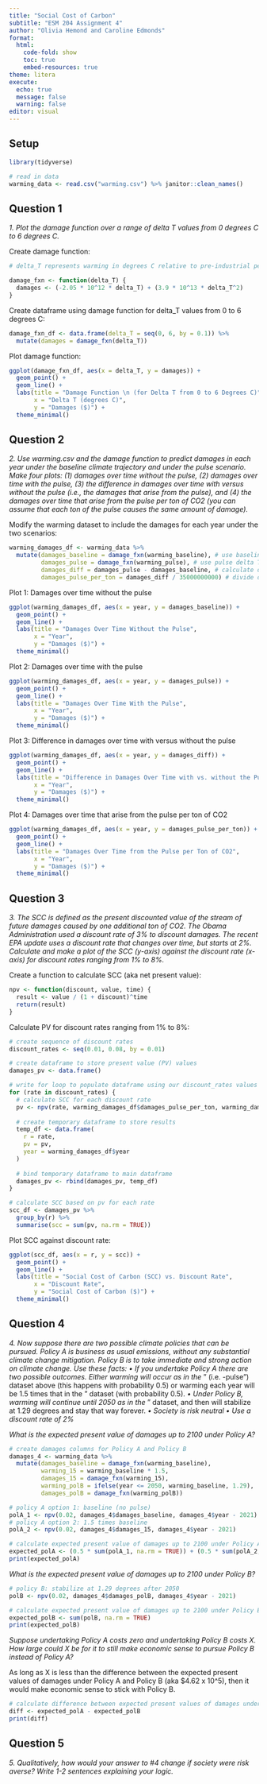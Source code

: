 ```yaml
---
title: "Social Cost of Carbon"
subtitle: "ESM 204 Assignment 4"
author: "Olivia Hemond and Caroline Edmonds"
format: 
  html:
    code-fold: show
    toc: true
    embed-resources: true
theme: litera
execute: 
  echo: true
  message: false
  warning: false
editor: visual
---
```


## Setup

```r
library(tidyverse)
```

```r
# read in data
warming_data <- read.csv("warming.csv") %>% janitor::clean_names()
```

## Question 1

*1. Plot the damage function over a range of delta T values from 0 degrees C to 6 degrees C.*

Create damage function:

```r
# delta_T represents warming in degrees C relative to pre-industrial period

damage_fxn <- function(delta_T) {
  damages <- (-2.05 * 10^12 * delta_T) + (3.9 * 10^13 * delta_T^2)
}
```

Create dataframe using damage function for delta_T values from 0 to 6 degrees C:

```r
damage_fxn_df <- data.frame(delta_T = seq(0, 6, by = 0.1)) %>% 
  mutate(damages = damage_fxn(delta_T))
```

Plot damage function:

```r
ggplot(damage_fxn_df, aes(x = delta_T, y = damages)) +
  geom_point() +
  geom_line() +
  labs(title = "Damage Function \n (for Delta T from 0 to 6 Degrees C)",
       x = "Delta T (degrees C)",
       y = "Damages ($)") +
  theme_minimal()
```

## Question 2

*2. Use warming.csv and the damage function to predict damages in each year under the baseline climate trajectory and under the pulse scenario. Make four plots: (1) damages over time without the pulse, (2) damages over time with the pulse, (3) the difference in damages over time with versus without the pulse (i.e., the damages that arise from the pulse), and (4) the damages over time that arise from the pulse per ton of CO2 (you can assume that each ton of the pulse causes the same amount of damage).*

Modify the warming dataset to include the damages for each year under the two scenarios:

```r
warming_damages_df <- warming_data %>% 
  mutate(damages_baseline = damage_fxn(warming_baseline), # use baseline delta Ts
         damages_pulse = damage_fxn(warming_pulse), # use pulse delta Ts
         damages_diff = damages_pulse - damages_baseline, # calculate difference
         damages_pulse_per_ton = damages_diff / 35000000000) # divide difference by 35 bil
```

Plot 1: Damages over time without the pulse

```r
ggplot(warming_damages_df, aes(x = year, y = damages_baseline)) +
  geom_point() +
  geom_line() +
  labs(title = "Damages Over Time Without the Pulse",
       x = "Year",
       y = "Damages ($)") +
  theme_minimal()
```

Plot 2: Damages over time with the pulse

```r
ggplot(warming_damages_df, aes(x = year, y = damages_pulse)) +
  geom_point() +
  geom_line() +
  labs(title = "Damages Over Time With the Pulse",
       x = "Year",
       y = "Damages ($)") +
  theme_minimal()
```

Plot 3: Difference in damages over time with versus without the pulse

```r
ggplot(warming_damages_df, aes(x = year, y = damages_diff)) +
  geom_point() +
  geom_line() +
  labs(title = "Difference in Damages Over Time with vs. without the Pulse",
       x = "Year",
       y = "Damages ($)") +
  theme_minimal()
```

Plot 4: Damages over time that arise from the pulse per ton of CO2

```r
ggplot(warming_damages_df, aes(x = year, y = damages_pulse_per_ton)) +
  geom_point() +
  geom_line() +
  labs(title = "Damages Over Time from the Pulse per Ton of CO2",
       x = "Year",
       y = "Damages ($)") +
  theme_minimal()
```

## Question 3

*3. The SCC is defined as the present discounted value of the stream of future damages caused by one additional ton of CO2. The Obama Administration used a discount rate of 3% to discount damages. The recent EPA update uses a discount rate that changes over time, but starts at 2%. Calculate and make a plot of the SCC (y-axis) against the discount rate (x-axis) for discount rates ranging from 1% to 8%.*

Create a function to calculate SCC (aka net present value):

```r
npv <- function(discount, value, time) {
  result <- value / (1 + discount)^time
  return(result)
}
```

Calculate PV for discount rates ranging from 1% to 8%:

```r
# create sequence of discount rates
discount_rates <- seq(0.01, 0.08, by = 0.01)

# create dataframe to store present value (PV) values
damages_pv <- data.frame()

# write for loop to populate dataframe using our discount_rates values
for (rate in discount_rates) {
  # calculate SCC for each discount rate
  pv <- npv(rate, warming_damages_df$damages_pulse_per_ton, warming_damages_df$year - 2021) # NOTE: using damages_pulse_per_ton instead
  
  # create temporary dataframe to store results
  temp_df <- data.frame(
    r = rate,
    pv = pv,
    year = warming_damages_df$year
  )
  
  # bind temporary dataframe to main dataframe
  damages_pv <- rbind(damages_pv, temp_df)
}

# calculate SCC based on pv for each rate
scc_df <- damages_pv %>%
  group_by(r) %>%
  summarise(scc = sum(pv, na.rm = TRUE))
```

Plot SCC against discount rate:

```r
ggplot(scc_df, aes(x = r, y = scc)) +
  geom_point() +
  geom_line() +
  labs(title = "Social Cost of Carbon (SCC) vs. Discount Rate",
       x = "Discount Rate",
       y = "Social Cost of Carbon ($)") +
  theme_minimal()
```

## Question 4

*4. Now suppose there are two possible climate policies that can be pursued. Policy A is business as usual emissions, without any substantial climate change mitigation. Policy B is to take immediate and strong action on climate change. Use these facts:* *• If you undertake Policy A there are two possible outcomes. Either warming will occur as in the* \baseline" (i.e. \no-pulse") dataset above (this happens with probability 0.5) or warming each year will be 1.5 times that in the \baseline" dataset (with probability 0.5). *• Under Policy B, warming will continue until 2050 as in the* \baseline" dataset, and then will stabilize at 1.29 degrees and stay that way forever. *• Society is risk neutral* *• Use a discount rate of 2%*

*What is the expected present value of damages up to 2100 under Policy A?*

```r
# create damages columns for Policy A and Policy B
damages_4 <- warming_data %>% 
  mutate(damages_baseline = damage_fxn(warming_baseline),
         warming_15 = warming_baseline * 1.5,
         damages_15 = damage_fxn(warming_15),
         warming_polB = ifelse(year <= 2050, warming_baseline, 1.29),
         damages_polB = damage_fxn(warming_polB))
```

```r
# policy A option 1: baseline (no pulse)
polA_1 <- npv(0.02, damages_4$damages_baseline, damages_4$year - 2021)
# policy A option 2: 1.5 times baseline
polA_2 <- npv(0.02, damages_4$damages_15, damages_4$year - 2021)

# calculate expected present value of damages up to 2100 under Policy A
expected_polA <- (0.5 * sum(polA_1, na.rm = TRUE)) + (0.5 * sum(polA_2, na.rm = TRUE))
print(expected_polA)
```

*What is the expected present value of damages up to 2100 under Policy B?*

```r
# policy B: stabilize at 1.29 degrees after 2050
polB <- npv(0.02, damages_4$damages_polB, damages_4$year - 2021)

# calculate expected present value of damages up to 2100 under Policy B
expected_polB <- sum(polB, na.rm = TRUE)
print(expected_polB)
```

*Suppose undertaking Policy A costs zero and undertaking Policy B costs X. How large could X be for it to still make economic sense to pursue Policy B instead of Policy A?*

As long as X is less than the difference between the expected present values of damages under Policy A and Policy B (aka \$4.62 x 10\^5), then it would make economic sense to stick with Policy B.

```r
# calculate difference between expected present values of damages under Policy A and Policy B
diff <- expected_polA - expected_polB
print(diff)
```

## Question 5

*5. Qualitatively, how would your answer to #4 change if society were risk averse? Write 1-2 sentences explaining your logic.*
